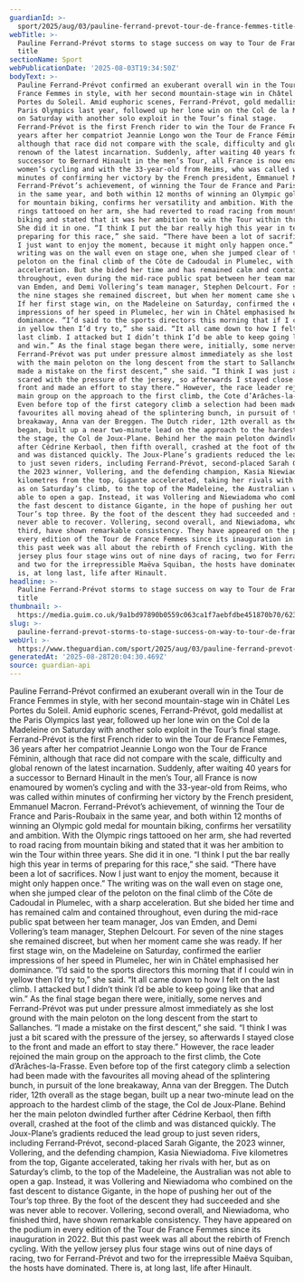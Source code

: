 ```yaml
---
guardianId: >-
  sport/2025/aug/03/pauline-ferrand-prevot-tour-de-france-femmes-title-cycling-2025
webTitle: >-
  Pauline Ferrand-Prévot storms to stage success on way to Tour de France Femmes
  title
sectionName: Sport
webPublicationDate: '2025-08-03T19:34:50Z'
bodyText: >-
  Pauline Ferrand-Prévot confirmed an exuberant overall win in the Tour de
  France Femmes in style, with her second mountain-stage win in Châtel Les
  Portes du Soleil. Amid euphoric scenes, Ferrand-Prévot, gold medallist at the
  Paris Olympics last year, followed up her lone win on the Col de la Madeleine
  on Saturday with another solo exploit in the Tour’s final stage.
  Ferrand-Prévot is the first French rider to win the Tour de France Femmes, 36
  years after her compatriot Jeannie Longo won the Tour de France Féminin,
  although that race did not compare with the scale, difficulty and global
  renown of the latest incarnation. Suddenly, after waiting 40 years for a
  successor to Bernard Hinault in the men’s Tour, all France is now enamoured by
  women’s cycling and with the 33-year-old from Reims, who was called within
  minutes of confirming her victory by the French president, Emmanuel Macron.
  Ferrand-Prévot’s achievement, of winning the Tour de France and Paris-Roubaix
  in the same year, and both within 12 months of winning an Olympic gold medal
  for mountain biking, confirms her versatility and ambition. With the Olympic
  rings tattooed on her arm, she had reverted to road racing from mountain
  biking and stated that it was her ambition to win the Tour within three years.
  She did it in one. “I think I put the bar really high this year in terms of
  preparing for this race,” she said. “There have been a lot of sacrifices. Now
  I just want to enjoy the moment, because it might only happen once.” The
  writing was on the wall even on stage one, when she jumped clear of the
  peloton on the final climb of the Côte de Cadoudal in Plumelec, with a sharp
  acceleration. But she bided her time and has remained calm and contained
  throughout, even during the mid-race public spat between her team manager, Jos
  van Emden, and Demi Vollering’s team manager, Stephen Delcourt. For seven of
  the nine stages she remained discreet, but when her moment came she was ready.
  If her first stage win, on the Madeleine on Saturday, confirmed the earlier
  impressions of her speed in Plumelec, her win in Châtel emphasised her
  dominance. “I’d said to the sports directors this morning that if I could win
  in yellow then I’d try to,” she said. “It all came down to how I felt on the
  last climb. I attacked but I didn’t think I’d be able to keep going like that
  and win.” As the final stage began there were, initially, some nerves and
  Ferrand-Prévot was put under pressure almost immediately as she lost ground
  with the main peloton on the long descent from the start to Sallanches. “I
  made a mistake on the first descent,” she said. “I think I was just a bit
  scared with the pressure of the jersey, so afterwards I stayed close to the
  front and made an effort to stay there.” However, the race leader rejoined the
  main group on the approach to the first climb, the Cote d’Arâches-la-Frasse.
  Even before top of the first category climb a selection had been made with the
  favourites all moving ahead of the splintering bunch, in pursuit of the lone
  breakaway, Anna van der Breggen. The Dutch rider, 12th overall as the stage
  began, built up a near two-minute lead on the approach to the hardest climb of
  the stage, the Col de Joux‑Plane. Behind her the main peloton dwindled further
  after Cédrine Kerbaol, then fifth overall, crashed at the foot of the climb
  and was distanced quickly. The Joux-Plane’s gradients reduced the lead group
  to just seven riders, including Ferrand‑Prévot, second-placed Sarah Gigante,
  the 2023 winner, Vollering, and the defending champion, Kasia Niewiadoma. Five
  kilometres from the top, Gigante accelerated, taking her rivals with her, but
  as on Saturday’s climb, to the top of the Madeleine, the Australian was not
  able to open a gap. Instead, it was Vollering and Niewiadoma who combined on
  the fast descent to distance Gigante, in the hope of pushing her out of the
  Tour’s top three. By the foot of the descent they had succeeded and she was
  never able to recover. Vollering, second overall, and Niewiadoma, who finished
  third, have shown remarkable consistency. They have appeared on the podium in
  every edition of the Tour de France Femmes since its inauguration in 2022. But
  this past week was all about the rebirth of French cycling. With the yellow
  jersey plus four stage wins out of nine days of racing, two for Ferrand-Prévot
  and two for the irrepressible Maëva Squiban, the hosts have dominated. There
  is, at long last, life after Hinault.
headline: >-
  Pauline Ferrand-Prévot storms to stage success on way to Tour de France Femmes
  title
thumbnail: >-
  https://media.guim.co.uk/9a1bd97890b0559c063ca1f7aebfdbe451870b70/623_0_6231_4985/500.jpg
slug: >-
  pauline-ferrand-prevot-storms-to-stage-success-on-way-to-tour-de-france-femmes-title
webUrl: >-
  https://www.theguardian.com/sport/2025/aug/03/pauline-ferrand-prevot-tour-de-france-femmes-title-cycling-2025
generatedAt: '2025-08-28T20:04:30.469Z'
source: guardian-api
---
```

Pauline Ferrand-Prévot confirmed an exuberant overall win in the Tour de France Femmes in style, with her second mountain-stage win in Châtel Les Portes du Soleil. Amid euphoric scenes, Ferrand-Prévot, gold medallist at the Paris Olympics last year, followed up her lone win on the Col de la Madeleine on Saturday with another solo exploit in the Tour’s final stage. Ferrand-Prévot is the first French rider to win the Tour de France Femmes, 36 years after her compatriot Jeannie Longo won the Tour de France Féminin, although that race did not compare with the scale, difficulty and global renown of the latest incarnation. Suddenly, after waiting 40 years for a successor to Bernard Hinault in the men’s Tour, all France is now enamoured by women’s cycling and with the 33-year-old from Reims, who was called within minutes of confirming her victory by the French president, Emmanuel Macron. Ferrand-Prévot’s achievement, of winning the Tour de France and Paris-Roubaix in the same year, and both within 12 months of winning an Olympic gold medal for mountain biking, confirms her versatility and ambition. With the Olympic rings tattooed on her arm, she had reverted to road racing from mountain biking and stated that it was her ambition to win the Tour within three years. She did it in one. “I think I put the bar really high this year in terms of preparing for this race,” she said. “There have been a lot of sacrifices. Now I just want to enjoy the moment, because it might only happen once.” The writing was on the wall even on stage one, when she jumped clear of the peloton on the final climb of the Côte de Cadoudal in Plumelec, with a sharp acceleration. But she bided her time and has remained calm and contained throughout, even during the mid-race public spat between her team manager, Jos van Emden, and Demi Vollering’s team manager, Stephen Delcourt. For seven of the nine stages she remained discreet, but when her moment came she was ready. If her first stage win, on the Madeleine on Saturday, confirmed the earlier impressions of her speed in Plumelec, her win in Châtel emphasised her dominance. “I’d said to the sports directors this morning that if I could win in yellow then I’d try to,” she said. “It all came down to how I felt on the last climb. I attacked but I didn’t think I’d be able to keep going like that and win.” As the final stage began there were, initially, some nerves and Ferrand-Prévot was put under pressure almost immediately as she lost ground with the main peloton on the long descent from the start to Sallanches. “I made a mistake on the first descent,” she said. “I think I was just a bit scared with the pressure of the jersey, so afterwards I stayed close to the front and made an effort to stay there.” However, the race leader rejoined the main group on the approach to the first climb, the Cote d’Arâches-la-Frasse. Even before top of the first category climb a selection had been made with the favourites all moving ahead of the splintering bunch, in pursuit of the lone breakaway, Anna van der Breggen. The Dutch rider, 12th overall as the stage began, built up a near two-minute lead on the approach to the hardest climb of the stage, the Col de Joux‑Plane. Behind her the main peloton dwindled further after Cédrine Kerbaol, then fifth overall, crashed at the foot of the climb and was distanced quickly. The Joux-Plane’s gradients reduced the lead group to just seven riders, including Ferrand‑Prévot, second-placed Sarah Gigante, the 2023 winner, Vollering, and the defending champion, Kasia Niewiadoma. Five kilometres from the top, Gigante accelerated, taking her rivals with her, but as on Saturday’s climb, to the top of the Madeleine, the Australian was not able to open a gap. Instead, it was Vollering and Niewiadoma who combined on the fast descent to distance Gigante, in the hope of pushing her out of the Tour’s top three. By the foot of the descent they had succeeded and she was never able to recover. Vollering, second overall, and Niewiadoma, who finished third, have shown remarkable consistency. They have appeared on the podium in every edition of the Tour de France Femmes since its inauguration in 2022. But this past week was all about the rebirth of French cycling. With the yellow jersey plus four stage wins out of nine days of racing, two for Ferrand-Prévot and two for the irrepressible Maëva Squiban, the hosts have dominated. There is, at long last, life after Hinault.

